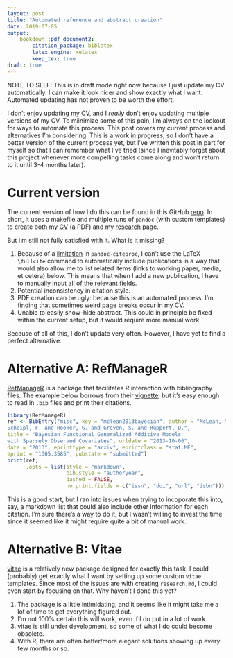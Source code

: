 ```yaml
---
layout: post
title: "Automated reference and abstract creation"
date: 2019-07-05
output:
    bookdown::pdf_document2:
        citation_package: biblatex
        latex_engine: xelatex
        keep_tex: true
draft: true
---
```


NOTE TO SELF: This is in draft mode right now because I just update my CV automatically. I can make it look nicer and show exactly what I want. Automated updating has not proven to be worth the effort.

I don't enjoy updating my CV, and I _really_ don't enjoy updating multiple versions of my CV. To miinimize some of this pain, I'm always on the lookout for ways to automate this process. This post covers my current process and alternatives I'm considering. This is a work in progress, so I don't have a better version of the current process yet, but I've written this post in part for myself so that I can remember what I've tried (since I inevitably forget about this project whenever more compelling tasks come along and won't return to it until 3-4 months later).

# Current version

The current version of how I do this can be found in this GitHub [repo](https://github.com/pbaylis/baylis-CV). In short, it uses a makefile and multiple runs of `pandoc` (with custom templates) to create both my [CV](/pdf/Baylis_CV.pdf) (a PDF) and my [research](/research) page.

But I'm still not fully satisfied with it. What is it missing?

1. Because of a [limitation](https://github.com/jgm/pandoc/issues/2335) in `pandoc-citeproc`, I can't use the LaTeX `\fullcite` command to automatically include publications in a way that would also allow me to list related items (links to working paper, media, et cetera) below. This means that when I add a new publication, I have to manually input all of the relevant fields.
2. Potential inconsistency in citation style. 
3. PDF creation can be ugly: because this is an automated process, I'm finding that sometimes weird page breaks occur in my CV.
4. Unable to easily show-hide abstract. This could in principle be fixed within the current setup, but it would require more manual work.

Because of all of this, I don't update very often. However, I have yet to find a perfect alternative.

# Alternative A: RefManageR

[RefManageR](https://github.com/ropensci/RefManageR) is a package that facilitates R interaction with bibliography files. The example below borrows from their [vignette](https://arxiv.org/pdf/1403.2036v1.pdf), but it's easy enough to read in `.bib` files and print their citations.


```r
library(RefManageR)
ref <- BibEntry("misc", key = "mclean2013bayesian", author = "McLean, M. W. and
Scheipl, F. and Hooker, G. and Greven, S. and Ruppert, D.",
title = "Bayesian Functional Generalized Additive Models
with Sparsely Observed Covariates", urldate = "2013-10-06",
date = "2013", eprinttype = "arxiv", eprintclass = "stat.ME",
eprint = "1305.3585", pubstate = "submitted")
print(ref,
      .opts = list(style = "markdown", 
                   bib.style = "authoryear",
                   dashed = FALSE,
                   no.print.fields = c("issn", "doi", "url", "isbn")))
```
  
This is a good start, but I ran into issues when trying to incoporate this into, say, a markdown list that could also include other information for each citation. I'm sure there's a way to do it, but I wasn't willing to invest the time since it seemed like it might require quite a bit of manual work. 

# Alternative B: Vitae

[vitae](https://github.com/ropenscilabs/vitae) is a relatively new package designed for exactly this task. I could (probably) get exactly what I want by setting up some custom `vitae` templates. Since most of the issues are with creating `research.md`, I could even start by focusing on that. Why haven't I done this yet?

1. The package is a little intimidating, and it seems like it might take me a lot of time to get everything figured out.
2. I'm not 100% certain this will work, even if I do put in a lot of work.
3. vitae is still under development, so some of what I do could become obsolete.
4. With R, there are often better/more elegant solutions showing up every few months or so. 
